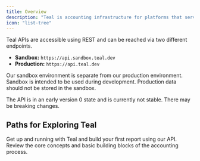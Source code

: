 ```yaml
---
title: Overview
description: "Teal is accounting infrastructure for platforms that serve small businesses."
icon: "list-tree"
---
```


Teal APIs are accessible using REST and can be reached via two different endpoints.

- **Sandbox:** `https://api.sandbox.teal.dev`
- **Production:** `https://api.teal.dev`

Our sandbox environment is separate from our production environment. Sandbox is intended to be used during development. Production data should not be stored in the sandbox.

<Warning>
  The API is in an early version 0 state and is currently not stable. There may
  be breaking changes.
</Warning>

## Paths for Exploring Teal

<CardGroup cols={2}>
  <Card title="Build your first report" icon="bolt" href="/quickstart">
    Get up and running with Teal and build your first report using our API.
  </Card>
  <Card
    title="Learn accounting fundamentals"
    icon="calculator-simple"
    href="/accounting/introduction"
  >
    Review the core concepts and basic building blocks of the accounting
    process.
  </Card>
</CardGroup>
